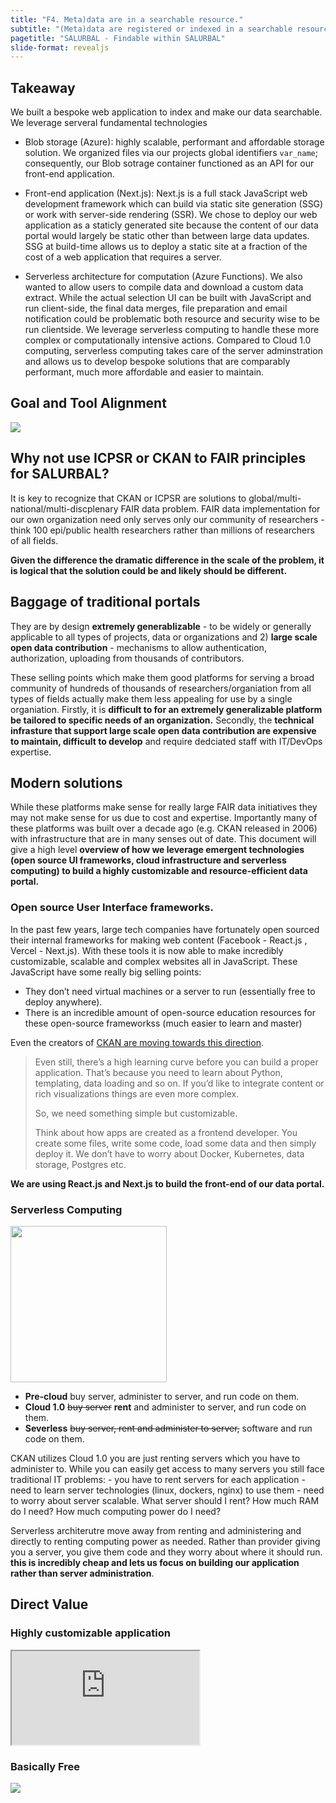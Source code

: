 ```yaml
---
title: "F4. Meta)data are in a searchable resource."
subtitle: "(Meta)data are registered or indexed in a searchable resource."
pagetitle: "SALURBAL - Findable within SALURBAL"
slide-format: revealjs
---
```



:::{.callout-note   }
## Takeaway

We built a bespoke web application to index and make our data searchable. We leverage serveral fundamental technologies

 - Blob storage (Azure): highly scalable, performant and affordable storage solution. We organized files via our projects global identifiers `var_name`; consequently, our Blob sotrage container functioned as an API for our front-end application.
 
 - Front-end application (Next.js): Next.js is a full stack JavaScript web development framework which can build via static site generation (SSG) or work with server-side rendering (SSR). We chose to deploy our web application as a staticly generated site because the content of our data portal would largely be static other than between large data updates. SSG at build-time allows us to deploy a static site at a fraction of the cost of a web application that requires a server. 
 
 - Serverless architecture for computation (Azure Functions). We also wanted to allow users to compile data and download a custom data extract. While the actual selection UI can be built with JavaScript and run client-side, the final data merges, file preparation and email notification could be problematic both resource and security wise to be run clientside. We leverage serverless computing to handle these more complex or computationally intensive actions. Compared to Cloud 1.0 computing, serverless computing takes care of the server adminstration and allows us to develop bespoke solutions that are comparably performant, much more affordable and easier to maintain.

:::

 
## Goal and Tool Alignment  

:::{.panel-center}
![](images/user-needs.jpeg){width="100%} 
:::

::: {.callout-tip}

## Why not use ICPSR or CKAN to FAIR principles for SALURBAL?

It is key to recognize that CKAN or ICPSR are solutions to global/multi-national/multi-discplenary FAIR data problem. FAIR data implementation for our own organization need only serves only our community of researchers - think 100 epi/public health researchers rather than  millions of researchers of all fields.

**Given the difference the dramatic difference in the scale of the problem, it is logical that the solution could be and likely should be different.** 
::: 


## Baggage of traditional portals

They are by design **extremely generablizable** - to be widely or generally applicable to all types of projects, data or organizations and 2) **large scale open data contribution** - mechanisms to allow authentication, authorization, uploading from thousands of contributors. 

These selling points which make them good platforms for serving a broad community of hundreds of thousands of researchers/organiation from all types of fields actually make them less appealing for use by a single organiation. Firstly, it is **difficult to for an extremely generalizable platform be tailored to specific needs of an organization.** Secondly, the **technical infrasture that support large scale open data contribution are expensive to maintain, difficult to develop**  and require dedciated staff with IT/DevOps expertise. 


## Modern solutions

While these platforms make sense for really large FAIR data initiatives they may not make sense for us due to cost and expertise. Importantly many of these platforms was built over a decade ago (e.g. CKAN released in 2006) with infrastructure that are in many senses out of date. This document will give a high level **overview of how we leverage emergent technologies  (open source UI frameworks, cloud infrastructure and serverless computing) to build a highly customizable and resource-efficient data portal.**


### Open source User Interface frameworks. 

In the past few years, large tech companies have fortunately open sourced their internal frameworks for making web content (Facebook - React.js , Vercel - Next.js). With these tools it is now able to make incredibly customizable, scalable and complex websites all in JavaScript. These JavaScript have some really big selling points:

- They don't need virtual machines or a server to run (essentially free to deploy anywhere).
- There is an incredible amount of open-source education resources for these open-source frameworkss (much easier to learn and master)

Even the creators of [CKAN are moving towards this direction](https://portaljs.org/learn). 

>Even still, there’s a high learning curve before you can build a proper application. That’s because you need to learn about Python, templating, data loading and so on. If you’d like to integrate content or rich visualizations things are even more complex.
>
>So, we need something simple but customizable.
>
>Think about how apps are created as a frontend developer. You create some files, write some code, load some data and then simply deploy it. We don’t have to worry about Docker, Kubernetes, data storage, Postgres etc.


**We are using React.js and Next.js to build the front-end of our data portal.** 

### Serverless Computing


:::{.panel-center}
![](images/cloud-serverless.png){height=250} 
:::

- **Pre-cloud** buy server, administer to server, and run code on them.
- **Cloud 1.0** ~~buy server~~ **rent**  and administer to server,  and run code on them.
- **Severless** ~~buy server, rent and administer to server,~~ software and run code on them.



CKAN utilizes Cloud 1.0 you are just renting servers which you have to administer to. While you can easily get access to many servers you still face traditional IT problems:
 - you have to rent servers for each application
 - need to learn server technologies (linux, dockers, nginx) to use them
 - need to worry about server scalable. What server should I rent? How much RAM do I need? How much computing power do I need?
 
Serverless architerutre move away from renting and administering and directly to renting computing power as needed. Rather than provider giving you a server, you give them code and they worry about where it should run. **this is incredibly cheap and lets us focus on building our application rather than server administration**.

## Direct Value


### Highly customizable application

```{=html}
<iframe class="slide-deck" src="https://wonderful-moss-0f45f310f-162.eastus2.azurestaticapps.net/"></iframe>
```



### Basically Free
![](images/salurbal-budget.png)




